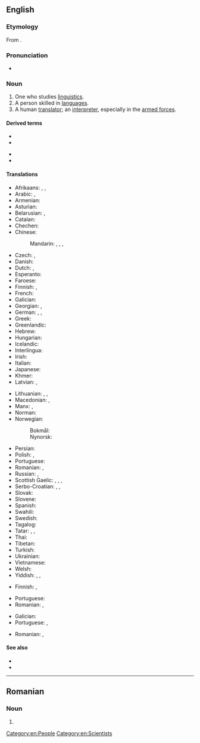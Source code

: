 {{also|Linguist|linguïst}}
==English==
{{wikipedia|dab=linguist|lang=en}}

===Etymology===
From {{etyl|la|en}} {{m|la|lingua||language}} {{suffix|en||ist}}.

===Pronunciation===
* {{IPA|/ˈliŋɡwɪst/|lang=en}}

===Noun===
{{en-noun}}

# One who studies [[linguistics]].
# A person skilled in [[language]]s.
# A human [[translator]]; an [[interpreter]], especially in the [[armed forces]].

====Derived terms====
{{der-top}}
* {{l|en|bilinguist}}
* {{l|en|linguistic}}
{{der-mid}}
* {{l|en|linguistics}}
* {{l|en|trilinguist}}
{{der-bottom}}

====Translations====
{{trans-top|one who studies linguistics}}
* Afrikaans: {{t|af|taalkundige}}, {{t|af|linguis}}, {{t|af|taalwetenskaplike}}
* Arabic: {{t|ar|لُغَوِيّ|m}}, {{t|ar|عَالِم لُغَوِيّ|m}}
* Armenian: {{t+|hy|լեզվաբան}}
* Asturian: {{t|ast|llingüista|m|f}}
* Belarusian: {{t|be|мовазнавец|m|sc=Cyrl}}, {{t|be|мовавед|m|sc=Cyrl}}
* Catalan: {{t|ca|lingüista|m|f}}
* Chechen: {{t|ce|меттанийн Iлманча}}
* Chinese:
*: Mandarin: {{t+|cmn|語言學家|sc=Hani}}, {{t+|cmn|语言学家|tr=yǔyán xuéjiā|sc=Hani}}, {{t|cmn|語言學者|sc=Hani}}, {{t|cmn|语言学者|tr=yǔyán xuézhě|sc=Hani}}
* Czech: {{t|cs|jazykovědec|m}}, {{t+|cs|lingvista|m}}
* Danish: {{t|da|lingvist|c}}
* Dutch: {{t+|nl|taalkundige|m|f}}, {{t+|nl|linguïst|m}}
* Esperanto: {{t|eo|lingvisto}}
* Faroese: {{t|fo|málfrøðingur|m}}
* Finnish: {{t|fi|kielitieteilijä}}, {{t|fi|lingvistikko}}
* French: {{t+|fr|linguiste}}
* Galician: {{t|gl|lingüista|m|f}}
* Georgian: {{t|ka|ლინგვისტი}}, {{t|ka|ენათმეცნიერი}}
* German: {{t+|de|Sprachwissenschaftler|m}}, {{t|de|Sprachwissenschafter|m}}, {{t+|de|Linguist|m}}
* Greek: {{t+|el|γλωσσολόγος|m|f}}
* Greenlandic: {{t|kl|oqaasilerisoq}}
* Hebrew: {{t+|he|בלשן|m|tr=balshan}}
* Hungarian: {{t+|hu|nyelvész}}
* Icelandic: {{t|is|málvísindamaður|m}}
* Interlingua: {{t|ia|linguista}}
* Irish: {{t|ga|teangeolaí|m}}
* Italian: {{t+|it|linguista|m|f}}
* Japanese: {{t+|ja|言語学者|tr=げんごがくしゃ, gengogakusha}}
* Khmer: {{t|km|ភាសាវិទូ|tr=pʰiesaa vi’tuu|sc=Khmr}}
* Latvian: {{t|lv|valodnieks|m}}, {{t|lv|lingvists|m}}
{{trans-mid}}
* Lithuanian: {{t|lt|kalbininkas|m}}, {{t|lt|lingvistas|m}}, {{t|lt|kalbotyrininkas|m}}
* Macedonian: {{t|mk|јазичар|m}}, {{t|mk|лингвист|m}}
* Manx: {{t|gv|çhengeyder|m}}, {{t|gv|glareydagh|m}}
* Norman: {{t|nrf|lîndgiste|m|f}}
* Norwegian:
*: Bokmål: {{t|nb|lingvist|m}}
*: Nynorsk: {{t|nn|lingvist|m}}
* Persian: {{t+|fa|زبان‌شناس|tr=zaban-shenas|sc=fa-Arab}}
* Polish: {{t+|pl|językoznawca|m}}, {{t+|pl|lingwista|m}}
* Portuguese: {{t+|pt|linguista|m|f}}
* Romanian: {{t+|ro|lingvist|m}}, {{t+|ro|lingvistă|f}}
* Russian: {{t+|ru|лингви́ст|m}}, {{t+|ru|языкове́д|m}}
* Scottish Gaelic: {{t|gd|cainntear|m}}, {{t|gd|cànanaiche|m}}, {{t|gd|teangaiche|m}}, {{t|gd|teangair|m}}
* Serbo-Croatian: {{t+|sh|lìngvist|m}}, {{t+|sh|lingvìstica|f}}, {{t+|sh|jezikoslóvac|m}}
* Slovak: {{t|sk|jazykovedec|m}}
* Slovene: {{t+|sl|jezikoslovec}}
* Spanish: {{t+|es|lingüista|m|f}}
* Swahili: {{t+|sw|mwanaisimu}}
* Swedish: {{t+|sv|lingvist}}
* Tagalog: {{t|tl|dalubwika}}
* Tatar: {{t+|tt|телче|sc=Cyrl}}, {{t|tt|тел белгече|sc=Cyrl}}, {{t|tt|лингвист|sc=Cyrl}}
* Thai: {{t|th|นักภาษาศาสตร์}}
* Tibetan: {{t|bo|སྐད་རིགས་མཁས་པ|sc=Tibt}}
* Turkish: {{t+|tr|dilbilimci}}
* Ukrainian: {{t|uk|мовознавець|m|sc=Cyrl}}
* Vietnamese: {{t|vi|nhà ngôn ngữ học}}
* Welsh: {{t+|cy|ieithydd|m}}
* Yiddish: {{t|yi|לינגוויסט|m}}, {{t|yi|שפּראַכפֿאָרשער|m}}, {{t|yi|שפּראַכקענער|m}}
{{trans-bottom}}

{{trans-top|a person skilled in languages}}
* Finnish: {{t|fi|kieliniekka}}, {{t|fi|kielimies}}
{{trans-mid}}
* Portuguese: {{t+|pt|linguista|m|f}}
* Romanian: {{t+|ro|lingvist|m}}, {{t+|ro|lingvistă|f}}
{{trans-bottom}}

{{trans-top|a human translator; an interpreter, especially in the armed forces}}
* Galician: {{t|gl|tradutor|m}}
* Portuguese: {{t+|pt|intérprete|m|f}}, {{t+|pt|tradutor|m}}
{{trans-mid}}
* Romanian: {{t+|ro|translator|m}}, {{t+|ro|interpret|f}}
{{trans-bottom}}

====See also====
* {{l|en|linguaphile}}
* {{l|en|polyglot}}

[[Category:en:People]]
[[Category:en:Scientists]]

----

==Romanian==

===Noun===
{{ro-noun|m|linguiști}}

# {{alternative spelling of|lingvist|lang=ro}}